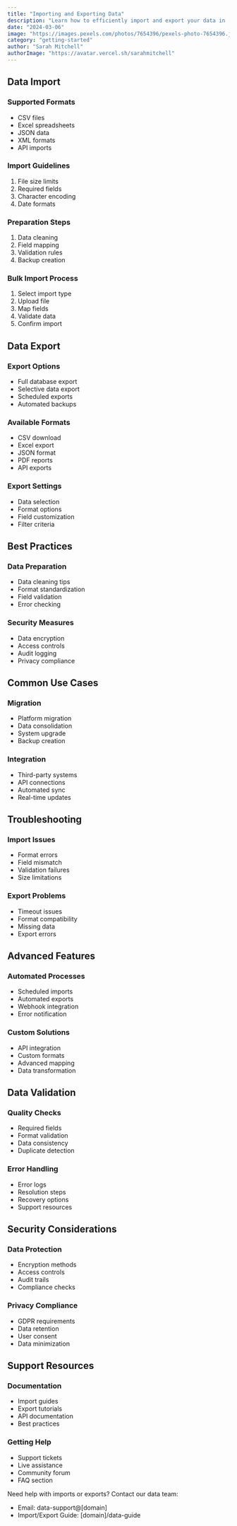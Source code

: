 ```yaml
---
title: "Importing and Exporting Data"
description: "Learn how to efficiently import and export your data in [Product Name]"
date: "2024-03-06"
image: "https://images.pexels.com/photos/7654396/pexels-photo-7654396.jpeg"
category: "getting-started"
author: "Sarah Mitchell"
authorImage: "https://avatar.vercel.sh/sarahmitchell"
---
```


## Data Import

### Supported Formats
- CSV files
- Excel spreadsheets
- JSON data
- XML formats
- API imports

### Import Guidelines
1. File size limits
2. Required fields
3. Character encoding
4. Date formats

### Preparation Steps
1. Data cleaning
2. Field mapping
3. Validation rules
4. Backup creation

### Bulk Import Process
1. Select import type
2. Upload file
3. Map fields
4. Validate data
5. Confirm import

## Data Export

### Export Options
- Full database export
- Selective data export
- Scheduled exports
- Automated backups

### Available Formats
- CSV download
- Excel export
- JSON format
- PDF reports
- API exports

### Export Settings
- Data selection
- Format options
- Field customization
- Filter criteria

## Best Practices

### Data Preparation
- Data cleaning tips
- Format standardization
- Field validation
- Error checking

### Security Measures
- Data encryption
- Access controls
- Audit logging
- Privacy compliance

## Common Use Cases

### Migration
- Platform migration
- Data consolidation
- System upgrade
- Backup creation

### Integration
- Third-party systems
- API connections
- Automated sync
- Real-time updates

## Troubleshooting

### Import Issues
- Format errors
- Field mismatch
- Validation failures
- Size limitations

### Export Problems
- Timeout issues
- Format compatibility
- Missing data
- Export errors

## Advanced Features

### Automated Processes
- Scheduled imports
- Automated exports
- Webhook integration
- Error notification

### Custom Solutions
- API integration
- Custom formats
- Advanced mapping
- Data transformation

## Data Validation

### Quality Checks
- Required fields
- Format validation
- Data consistency
- Duplicate detection

### Error Handling
- Error logs
- Resolution steps
- Recovery options
- Support resources

## Security Considerations

### Data Protection
- Encryption methods
- Access controls
- Audit trails
- Compliance checks

### Privacy Compliance
- GDPR requirements
- Data retention
- User consent
- Data minimization

## Support Resources

### Documentation
- Import guides
- Export tutorials
- API documentation
- Best practices

### Getting Help
- Support tickets
- Live assistance
- Community forum
- FAQ section

Need help with imports or exports?
Contact our data team:
- Email: data-support@[domain]
- Import/Export Guide: [domain]/data-guide